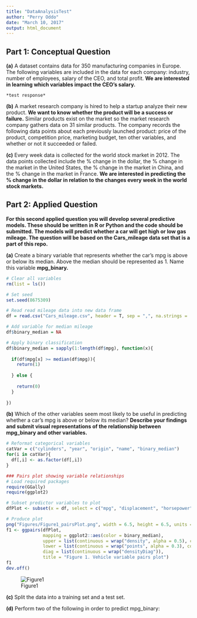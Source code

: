 ---
title: "DataAnalysisTest"
author: "Perry Oddo"
date: "March 10, 2017"
output: html_document
---

## Part 1: Conceptual Question
**(a)** A dataset contains data for 350 manufacturing companies in Europe. The following variables are included in the data for each company: industry, number of employees, salary of the CEO, and total profit. **We are interested in learning which variables impact the CEO's salary.**

    *test response*
  
**(b)** A market research company is hired to help a startup analyze their new product. **We want to know whether the product will be a success or failure.** Similar products exist on the market so the market research company gathers data on 31 similar products. The company records the following data points about each previously launched product: price of the product, competition price, marketing budget, ten other variables, and whether or not it succeeded or failed.

**(c)** Every week data is collected for the world stock market in 2012. The data points collected include the % change in the dollar, the % change in the market in the United States, the % change in the market in China, and the % change in the market in France. **We are interested in predicting the % change in the dollar in relation to the changes every week in the world stock markets.**



## Part 2: Applied Question
**For this second applied question you will develop several predictive models. These should be written in R or Python and the code should be submitted. The models will predict whether a car will get high or low gas mileage. The question will be based on the Cars_mileage data set that is a part of this repo.**

**(a)** Create a binary variable that represents whether the car's mpg is above or below its median. Above the median should be represented as 1. Name this variable **mpg_binary.**

```{r}
# Clear all variables
rm(list = ls())

# Set seed
set.seed(8675309)

# Read read mileage data into new data frame
df = read.csv("Cars_mileage.csv", header = T, sep = ",", na.strings = '?')

# Add variable for median mileage
df$binary_median = NA

# Apply binary classification
df$binary_median = sapply(1:length(df$mpg), function(x){
  
  if(df$mpg[x] >= median(df$mpg)){
    return(1)
    
  } else {
    
    return(0)
  }
  
})

```


**(b)** Which of the other variables seem most likely to be useful in predicting whether a car's mpg is above or below its median? **Describe your findings and submit visual representations of the relationship between mpg_binary and other variables.**

```{r, message=FALSE}
# Reformat categorical variables
catVar = c("cylinders", "year", "origin", "name", "binary_median")
for(i in catVar){
  df[,i] <- as.factor(df[,i])
}

### Pairs plot showing variable relationships
# Load required packages
require(GGally)
require(ggplot2)

# Subset predictor variables to plot
dfPlot <- subset(x = df, select = c("mpg", "displacement", "horsepower", "weight", "acceleration", "year", "binary_median"))
```
```{r, message=FALSE, warning=FALSE}
# Produce plot
png("Figures/Figure1_pairsPlot.png", width = 6.5, height = 6.5, units = 'in', res = 300)
f1 <- ggpairs(dfPlot,
              mapping = ggplot2::aes(color = binary_median),
              upper = list(continuous = wrap("density", alpha = 0.5), combo = "box"),
              lower = list(continuous = wrap("points", alpha = 0.3), combo = wrap("dot", alpha = 0.4)),
              diag = list(continuous = wrap("densityDiag")),
              title = "Figure 1. Vehicle variable pairs plot")
f1
dev.off()
```
![Figure1](https://github.com/pcoddo/AzaveaTest/blob/master/Figures/Figure1_pairsPlot.png)

**(c)** Split the data into a training set and a test set.

**(d)** Perform two of the following in order to predict mpg_binary:
